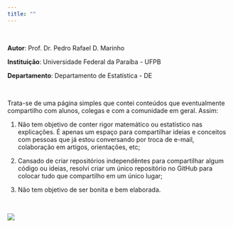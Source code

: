 ```yaml
---
title: ""
---
```


<br>

**Autor**: Prof. Dr. Pedro Rafael D. Marinho  

**Instituição**: Universidade Federal da Paraíba - UFPB

**Departamento**: Departamento de Estatística - DE

<br>

Trata-se de uma página simples que contei conteúdos que eventualmente compartilho com alunos, colegas e com a comunidade em geral. Assim:

1. Não tem objetivo de conter rigor matemático ou estatístico nas explicações. É apenas um espaço para compartilhar ideias e conceitos com pessoas que já estou conversando por troca de e-mail, colaboração em artigos, orientações, etc;

2. Cansado de criar repositórios independêntes para compartilhar algum código ou ideias, resolvi criar um único repositório no GitHub para colocar tudo que compartilho em um único lugar;

3. Não tem objetivo de ser bonita e bem elaborada. 


<br>

![](compartilhando.gif)
